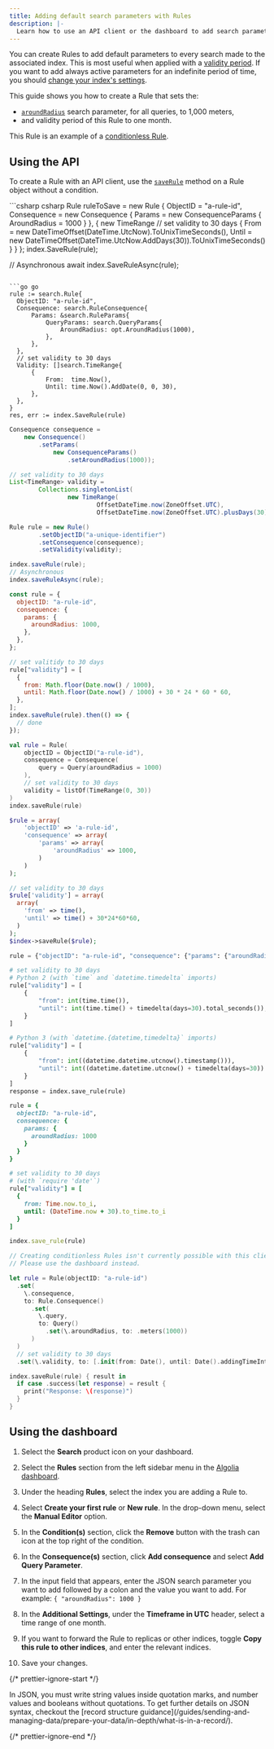 ```yaml
---
title: Adding default search parameters with Rules
description: |-
  Learn how to use an API client or the dashboard to add search parameters using always active Rules.
---
```


You can create Rules to add default parameters to every search made to the associated index. This is most useful when applied with a [validity period](/guides/managing-results/rules/rules-overview/#validity-period). If you want to add always active parameters for an indefinite period of time, you should [change your index's settings](/guides/managing-results/relevance-overview/#index-settings-and-query-parameters).

This guide shows you how to create a Rule that sets the:

- [`aroundRadius`](/api-reference/api-parameters/aroundRadius/) search parameter, for all queries, to 1,000 meters,
- and validity period of this Rule to one month.

This Rule is an example of a [conditionless Rule](/guides/managing-results/rules/rules-overview/#conditionless-rules).

## Using the API

To create a Rule with an API client, use the [`saveRule`](/api-reference/api-methods/save-rule/) method on a Rule object without a condition.

<CodeGroup>
  ```csharp csharp
  Rule ruleToSave = new Rule
  {
      ObjectID = "a-rule-id",
      Consequence = new Consequence { Params = new ConsequenceParams { AroundRadius = 1000 } },
      {
          new TimeRange // set validity to 30 days
          {
              From = new DateTimeOffset(DateTime.UtcNow).ToUnixTimeSeconds(),
              Until = new DateTimeOffset(DateTime.UtcNow.AddDays(30)).ToUnixTimeSeconds()
          }
      }
  };
  index.SaveRule(rule);

  // Asynchronous
  await index.SaveRuleAsync(rule);
  ```

  ```go go
  rule := search.Rule{
  	ObjectID: "a-rule-id",
  	Consequence: search.RuleConsequence{
  		Params: &search.RuleParams{
  			QueryParams: search.QueryParams{
  				AroundRadius: opt.AroundRadius(1000),
  			},
  		},
  	},
  	// set validity to 30 days
  	Validity: []search.TimeRange{
  		{
  			From:  time.Now(),
  			Until: time.Now().AddDate(0, 0, 30),
  		},
  	},
  }
  res, err := index.SaveRule(rule)
  ```

  ```java java
  Consequence consequence =
      new Consequence()
          .setParams(
              new ConsequenceParams()
                  .setAroundRadius(1000));

  // set validity to 30 days
  List<TimeRange> validity =
          Collections.singletonList(
                  new TimeRange(
                          OffsetDateTime.now(ZoneOffset.UTC),
                          OffsetDateTime.now(ZoneOffset.UTC).plusDays(30));

  Rule rule = new Rule()
          .setObjectID("a-unique-identifier")
          .setConsequence(consequence);
          .setValidity(validity);

  index.saveRule(rule);
  // Asynchronous
  index.saveRuleAsync(rule);
  ```

  ```js js
  const rule = {
    objectID: "a-rule-id",
    consequence: {
      params: {
        aroundRadius: 1000,
      },
    },
  };

  // set valitidy to 30 days
  rule["validity"] = [
    {
      from: Math.floor(Date.now() / 1000),
      until: Math.floor(Date.now() / 1000) + 30 * 24 * 60 * 60,
    },
  ];
  index.saveRule(rule).then(() => {
    // done
  });
  ```

  ```kotlin kotlin
  val rule = Rule(
      objectID = ObjectID("a-rule-id"),
      consequence = Consequence(
          query = Query(aroundRadius = 1000)
      ),
      // set validity to 30 days
      validity = listOf(TimeRange(0, 30))
  )
  index.saveRule(rule)
  ```

  ```php php
  $rule = array(
      'objectID' => 'a-rule-id',
      'consequence' => array(
          'params' => array(
              'aroundRadius' => 1000,
          )
      )
  );

  // set validity to 30 days
  $rule['validity'] = array(
    array(
      'from' => time(),
      'until' => time() + 30*24*60*60,
    )
  );
  $index->saveRule($rule);
  ```

  ```python python
  rule = {"objectID": "a-rule-id", "consequence": {"params": {"aroundRadius": 1000}}}

  # set validity to 30 days
  # Python 2 (with `time` and `datetime.timedelta` imports)
  rule["validity"] = [
      {
          "from": int(time.time()),
          "until": int(time.time() + timedelta(days=30).total_seconds()),
      }
  ]

  # Python 3 (with `datetime.{datetime,timedelta}` imports)
  rule["validity"] = [
      {
          "from": int((datetime.datetime.utcnow().timestamp())),
          "until": int((datetime.datetime.utcnow() + timedelta(days=30)).timestamp()),
      }
  ]
  response = index.save_rule(rule)
  ```

  ```ruby ruby
  rule = {
    objectID: "a-rule-id",
    consequence: {
      params: {
        aroundRadius: 1000
      }
    }
  }

  # set validity to 30 days
  # (with `require 'date'`)
  rule["validity"] = [
    {
      from: Time.now.to_i,
      until: (DateTime.now + 30).to_time.to_i
    }
  ]

  index.save_rule(rule)
  ```

  ```scala scala
  // Creating conditionless Rules isn't currently possible with this client.
  // Please use the dashboard instead.
  ```

  ```swift swift
  let rule = Rule(objectID: "a-rule-id")
    .set(
      \.consequence,
      to: Rule.Consequence()
        .set(
          \.query,
          to: Query()
            .set(\.aroundRadius, to: .meters(1000))
        )
    )
    // set validity to 30 days
    .set(\.validity, to: [.init(from: Date(), until: Date().addingTimeInterval(30 * 24 * 60 * 60))])

  index.saveRule(rule) { result in
    if case .success(let response) = result {
      print("Response: \(response)")
    }
  }
  ```
</CodeGroup>

## Using the dashboard

1. Select the **Search** product icon on your dashboard.

1. Select the **Rules** section from the left sidebar menu in the [Algolia dashboard](https://dashboard.algolia.com/rules).

1. Under the heading **Rules**, select the index you are adding a Rule to.

1. Select **Create your first rule** or **New rule**. In the drop-down menu, select the **Manual Editor** option.

1. In the **Condition(s)** section, click the **Remove** button with the trash can icon at the top right of the condition.

1. In the **Consequence(s)** section, click **Add consequence** and select **Add Query Parameter**.

1. In the input field that appears, enter the JSON search parameter you want to add followed by a colon and the value you want to add.
   For example: `{ "aroundRadius": 1000 }`

1. In the **Additional Settings**, under the **Timeframe in UTC** header, select a time range of one month.

1. If you want to forward the Rule to replicas or other indices, toggle **Copy this rule to other indices**, and enter the relevant indices.

1. Save your changes.

{/* prettier-ignore-start */}

<Note>
  In JSON, you must write string values inside quotation marks, and number values and booleans without quotations. To get further details on JSON syntax, checkout the [record structure guidance](/guides/sending-and-managing-data/prepare-your-data/in-depth/what-is-in-a-record/).
</Note>

{/* prettier-ignore-end */}
